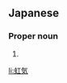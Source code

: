 ==Japanese==
{{ja-kanjitab|こう|き}}

===Proper noun===
{{ja-pos|こうき|proper}}

# {{given name|male|lang=ja|sort=こうき}}

[[li:虹気]]